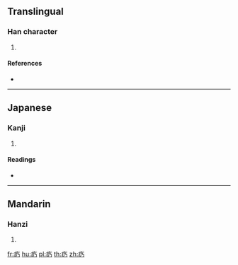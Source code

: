 ==Translingual==

===Han character===
{{Han char|rn=104|rad=疒|as=02|sn=7|four=|canj=KNHS}}

# {{defn|Han|sort=疒02}}

====References====
* {{Han ref|kx=0769.020|dkj=22017|dj=1179.050|hdz=42659.140|uh=7593|ud=30099}}

----

==Japanese==

===Kanji===
{{ja-kanji|grade=|rs=疒02}}

# {{defn|lang=ja|sort=疒02}}

====Readings====
* {{ja-readings|on=[[ざい]] (zai), [[ない]] (nai), [[だい]] (dai), [[ね]] (ne), [[きう]] (kiu)|kun=[[やむ]] (yamu), [[やまい]] (yamai), [[ほつす]] (hotsusu)|nanori=}}

----

==Mandarin==

===Hanzi===
{{cmn-hanzi|pin=[[nǎi]] ([[nai3]])|wg=nai<sup>3</sup>}}

# {{defn|lang=cmn|sort=疒02}}

[[fr:疓]]
[[hu:疓]]
[[pl:疓]]
[[th:疓]]
[[zh:疓]]